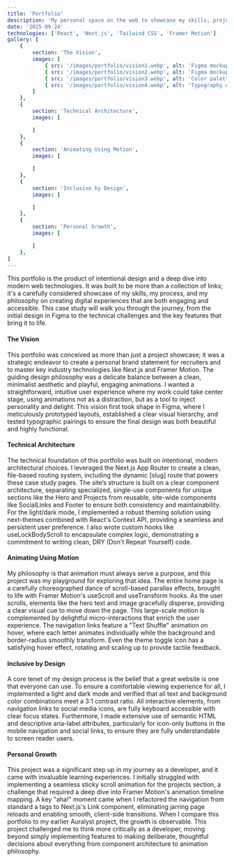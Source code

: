 ```yaml
---
title: 'Portfolio'
description: 'My personal space on the web to showcase my skills, projects, and journey as a designer and developer.'
date: '2025-09-24'
technologies: ['React', 'Next.js', 'Tailwind CSS', 'Framer Motion']
gallery: [
    {
        section: 'The Vision',
        images: [
            { src: '/images/portfolio/vision1.webp', alt: 'Figma mockup for home page of portfolio' },
            { src: '/images/portfolio/vision2.webp', alt: 'Figma mockup for web pages of portfolio' },
            { src: '/images/portfolio/vision3.webp', alt: 'Color palette explanation for portfolio' },
            { src: '/images/portfolio/vision4.webp', alt: 'Typography explanation for portfolio' },
        ]
    },
    {
        section: 'Technical Architecture',
        images: [

        ]
    },
    {
        section: 'Animating Using Motion',
        images: [

        ]
    },
    {
        section: 'Inclusive by Design',
        images: [

        ]
    },
    {
        section: 'Personal Growth',
        images: [

        ]
    },
]
---
```


This portfolio is the product of intentional design and a deep dive into modern web technologies. It was built to be more than a collection of links; it's a carefully considered showcase of my skills, my process, and my philosophy on creating digital experiences that are both engaging and accessible. This case study will walk you through the journey, from the initial design in Figma to the technical challenges and the key features that bring it to life.

<ImageGallery section="The Vision" />

#### The Vision
This portfolio was conceived as more than just a project showcase; it was a strategic endeavor to create a personal brand statement for recruiters and to master key industry technologies like Next.js and Framer Motion. The guiding design philosophy was a delicate balance between a clean, minimalist aesthetic and playful, engaging animations. I wanted a straightforward, intuitive user experience where my work could take center stage, using animations not as a distraction, but as a tool to inject personality and delight. This vision first took shape in Figma, where I meticulously prototyped layouts, established a clear visual hierarchy, and tested typographic pairings to ensure the final design was both beautiful and highly functional.

<ImageGallery section="Technical Architecture" />

#### Technical Architecture
The technical foundation of this portfolio was built on intentional, modern architectural choices. I leveraged the Next.js App Router to create a clean, file-based routing system, including the dynamic [slug] route that powers these case study pages. The site’s structure is built on a clear component architecture, separating specialized, single-use components for unique sections like the Hero and Projects from reusable, site-wide components like SocialLinks and Footer to ensure both consistency and maintainability. For the light/dark mode, I implemented a robust theming solution using next-themes combined with React's Context API, providing a seamless and persistent user preference. I also wrote custom hooks like useLockBodyScroll to encapsulate complex logic, demonstrating a commitment to writing clean, DRY (Don't Repeat Yourself) code.

<ImageGallery section="Animating Using Motion" />

#### Animating Using Motion
My philosophy is that animation must always serve a purpose, and this project was my playground for exploring that idea. The entire home page is a carefully choreographed dance of scroll-based parallax effects, brought to life with Framer Motion's useScroll and useTransform hooks. As the user scrolls, elements like the hero text and image gracefully disperse, providing a clear visual cue to move down the page. This large-scale motion is complemented by delightful micro-interactions that enrich the user experience. The navigation links feature a "Text Shuffle" animation on hover, where each letter animates individually while the background and border-radius smoothly transform. Even the theme toggle icon has a satisfying hover effect, rotating and scaling up to provide tactile feedback.

<ImageGallery section="Inclusive by Design" />

#### Inclusive by Design
A core tenet of my design process is the belief that a great website is one that everyone can use. To ensure a comfortable viewing experience for all, I implemented a light and dark mode and verified that all text and background color combinations meet a 3:1 contrast ratio. All interactive elements, from navigation links to social media icons, are fully keyboard accessible with clear focus states. Furthermore, I made extensive use of semantic HTML and descriptive aria-label attributes, particularly for icon-only buttons in the mobile navigation and social links, to ensure they are fully understandable to screen reader users.

<ImageGallery section="Personal Growth" />

#### Personal Growth
This project was a significant step up in my journey as a developer, and it came with invaluable learning experiences. I initially struggled with implementing a seamless sticky scroll animation for the projects section, a challenge that required a deep dive into Framer Motion's animation timeline mapping. A key "aha!" moment came when I refactored the navigation from standard a tags to Next.js's Link component, eliminating jarring page reloads and enabling smooth, client-side transitions. When I compare this portfolio to my earlier Auralyst project, the growth is observable. This project challenged me to think more critically as a developer, moving beyond simply implementing features to making deliberate, thoughtful decisions about everything from component architecture to animation philosophy.
